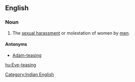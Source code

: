 ==English==
{{wikipedia}}

===Noun===
{{en-noun}}

# {{context|India|lang=en}} The [[sexual harassment]] or molestation of women by [[men]].

====Antonyms====
* [[Adam-teasing]]

[[Category:Indian English]]

[[hu:Eve-teasing]]